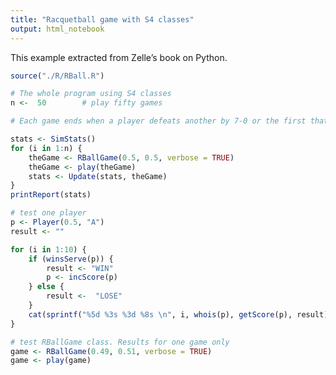 ```yaml
---
title: "Racquetball game with S4 classes"
output: html_notebook
---
```


This example extracted from Zelle's book on Python.

```r
source("./R/RBall.R")
```




```r
# The whole program using S4 classes
n <-  50        # play fifty games

# Each game ends when a player defeats another by 7-0 or the first that reaches 15 points.

stats <- SimStats()
for (i in 1:n) {
    theGame <- RBallGame(0.5, 0.5, verbose = TRUE)
    theGame <- play(theGame)
    stats <- Update(stats, theGame)
}
printReport(stats)
```

```r
# test one player
p <- Player(0.5, "A")
result <- ""

for (i in 1:10) {
    if (winsServe(p)) {
        result <- "WIN"
        p <- incScore(p)
    } else {
        result <-  "LOSE"
    }
    cat(sprintf("%5d %3s %3d %8s \n", i, whois(p), getScore(p), result))
}
```


```r
# test RBallGame class. Results for one game only
game <- RBallGame(0.49, 0.51, verbose = TRUE)
game <- play(game)
```

